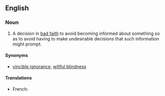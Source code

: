 ==English==

===Noun===
{{en-noun|head=[[willful]] [[ignorance]]|-}}

# {{idiomatic|legal}} A decision in [[bad faith]] to avoid becoming informed about something so as to avoid having to make undesirable decisions that such information might prompt.

====Synonyms====
* {{sense|bad-faith decision to remain ignorant}} [[vincible ignorance]], [[willful blindness]]

====Translations====
{{trans-top|A decision in bad faith to avoid becoming informed}}
* French: {{t-|fr|aveuglement volontaire|m}}
{{trans-mid}}
{{trans-bottom}}